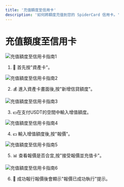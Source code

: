 ```yaml
---
title: '充值額度至信用卡'
description: '如何將額度充值到您的 SpiderCard 信用卡。'
---
```


# 充值額度至信用卡

![充值額度至信用卡指南1](https://milways.gitbook.io/~gitbook/image?url=https%3A%2F%2F576526375-files.gitbook.io%2F%7E%2Ffiles%2Fv0%2Fb%2Fgitbook-x-prod.appspot.com%2Fo%2Fspaces%252FWk98YWM2MHtAzSHwvK6L%252Fuploads%252FBwAXAPAGTy0AMeae5vhE%252F67.png%3Falt%3Dmedia%26token%3D223dbf98-237e-4882-845f-9b7d2b06f48c&width=768&dpr=4&quality=100&sign=ea987602&sv=2)

1.  💼 首先按"資產卡"。

![充值額度至信用卡指南2](https://milways.gitbook.io/~gitbook/image?url=https%3A%2F%2F576526375-files.gitbook.io%2F%7E%2Ffiles%2Fv0%2Fb%2Fgitbook-x-prod.appspot.com%2Fo%2Fspaces%252FWk98YWM2MHtAzSHwvK6L%252Fuploads%252FleHfsYSRKPJqQyUZLdME%252F68.png%3Falt%3Dmedia%26token%3D0d7cdf75-c12e-4aa8-b09d-a987d8dc3464&width=768&dpr=4&quality=100&sign=41753529&sv=2)

2.  💰 進入資產卡畫面後,按"新增信貸額度"。

![充值額度至信用卡指南3](https://milways.gitbook.io/~gitbook/image?url=https%3A%2F%2F576526375-files.gitbook.io%2F%7E%2Ffiles%2Fv0%2Fb%2Fgitbook-x-prod.appspot.com%2Fo%2Fspaces%252FWk98YWM2MHtAzSHwvK6L%252Fuploads%252F2kfLtUwIfJzZBdeDiFqW%252F69.png%3Falt%3Dmedia%26token%3D398f2be7-31a7-4330-aeda-45b53ca0e3e4&width=768&dpr=4&quality=100&sign=627d9527&sv=2)

3.  💵在支付USDT的空間中輸入增值額度。

![充值額度至信用卡指南4](https://milways.gitbook.io/~gitbook/image?url=https%3A%2F%2F576526375-files.gitbook.io%2F%7E%2Ffiles%2Fv0%2Fb%2Fgitbook-x-prod.appspot.com%2Fo%2Fspaces%252FWk98YWM2MHtAzSHwvK6L%252Fuploads%252FgE32i4oQibfel83eFdFS%252F70.png%3Falt%3Dmedia%26token%3D6684f669-388e-4b94-8da4-77fbcc5e904b&width=768&dpr=4&quality=100&sign=bad835cf&sv=2)

4.  💵 輸入增值額度後,按"報價"。

![充值額度至信用卡指南5](https://milways.gitbook.io/~gitbook/image?url=https%3A%2F%2F576526375-files.gitbook.io%2F%7E%2Ffiles%2Fv0%2Fb%2Fgitbook-x-prod.appspot.com%2Fo%2Fspaces%252FWk98YWM2MHtAzSHwvK6L%252Fuploads%252F2PkBFwSnwr1ZrZg6mK9P%252F71.png%3Falt%3Dmedia%26token%3Dc8ebb2f1-4044-4ea4-82f2-a8fd6de2d350&width=768&dpr=4&quality=100&sign=c99f874d&sv=2)

5.  📊 查看報價是否合宜,按"接受報價並充值卡"。

![充值額度至信用卡指南6](https://milways.gitbook.io/~gitbook/image?url=https%3A%2F%2F576526375-files.gitbook.io%2F%7E%2Ffiles%2Fv0%2Fb%2Fgitbook-x-prod.appspot.com%2Fo%2Fspaces%252FWk98YWM2MHtAzSHwvK6L%252Fuploads%252FDwFCyeTyhAGD8SSnqLnt%252F72.png%3Falt%3Dmedia%26token%3D303a4842-2c75-43d3-9a9b-b59571cb7bd1&width=768&dpr=4&quality=100&sign=660c08fd&sv=2)

6.  🎉 成功報行報價後會顯示"報價已成功執行"提示。
